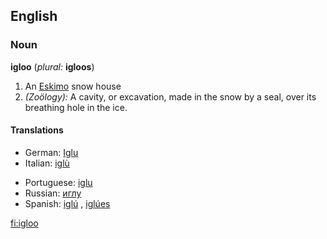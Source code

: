 ==English==

===Noun===
'''igloo''' (''plural:'' '''igloos''')

#An [[Eskimo]] snow house
#''(Zoölogy):'' A cavity, or excavation, made in the snow by a seal, over its breathing hole in the ice.

====Translations====
{{top}}
*German: [[Iglu]] {{n}}
*Italian: [[iglù]] {{m}}
{{mid}}
*Portuguese: [[iglu]] {{m}}
*Russian: [[иглу]] {{n}}
*Spanish: [[iglú]] {{m}}, [[iglúes]] {{p}}
{{bottom}}

[[fi:igloo]]